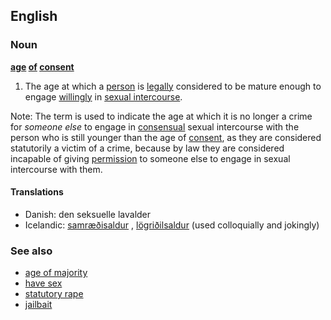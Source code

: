 ==English==

===Noun===
'''[[age]] [[of]] [[consent]]'''

# {{law}} The age at which a [[person]] is [[legally]] considered to be mature enough to engage [[willingly]] in [[sexual intercourse]].
Note: The term is used to indicate the age at which it is no longer a crime for ''someone else'' to engage in [[consensual]] sexual intercourse with the person who is still younger than the age of [[consent]], as they are considered statutorily a victim of a crime, because by law they are considered incapable of giving [[permission]] to someone else to engage in sexual intercourse with them.

====Translations====
{{trans-top|an age at which one is legally mature enough to have sex}}
*Danish: den seksuelle lavalder
*Icelandic: [[samræðisaldur]] {{m}}, [[lögriðilsaldur]] {{m}} (used colloquially and jokingly)
{{trans-mid}}
{{trans-bottom}}

===See also===
* [[age of majority]]
* [[have sex]]
* [[statutory rape]]
* [[jailbait]]